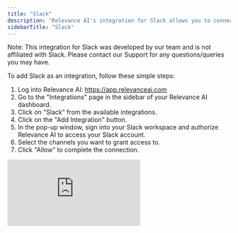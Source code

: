```yaml
---
title: "Slack"
description: "Relevance AI's integration for Slack allows you to connect your Relevance AI agents with Slack, enabling seamless communication between your AI workforce and your team's Slack workspace."
sidebarTitle: "Slack"
---
```


<Note>
  Note: This integration for Slack was developed by our team and is not affiliated with Slack. Please contact our Support for any questions/queries you may have.
</Note>


To add Slack as an integration, follow these simple steps:

1. Log into Relevance AI: https://app.relevanceai.com
2. Go to the "Integrations" page in the sidebar of your Relevance AI dashboard.
3. Click on "Slack" from the available integrations.
4. Click on the "Add Integration" button.
5. In the pop-up window, sign into your Slack workspace and authorize Relevance AI to access your Slack account.
6. Select the channels you want to grant access to.
7. Click "Allow" to complete the connection.

<div style={{ width:"100%",position:"relative",paddingTop:"56.25%" }}>
<iframe src="https://app.supademo.com/embed/cmb77dn944hpdppkpmiavfbmi?v_email=EMAIL&embed_v=2" frameBorder="0" title="Relevanceai Demo" allow="clipboard-write" webkitallowfullscreen="true" mozallowfullscreen="true" allowFullScreen style={{ position:"absolute",top:0,left:0,width:"100%",height:"100%",border:"3px solid #5E43CE",borderRadius:"10px" }} />

</div>

## Escalate your Agent to Slack

<Warning>
  This feature may be deprecated in the future and an Agent Notification feature will be added instead.
</Warning>

To escalate your agent to Slack, follow these steps:

1. Go to the "Agents" page in the sidebar of your Relevance AI dashboard.
2. Select the agent you want to escalate.
3. Navigate to the Build tab of your agent (top center)
4. Click on "Escalations" in the left sidebar.

<div style={{ width:"100%",position:"relative",paddingTop:"56.25%" }}>
<iframe src="https://app.supademo.com/embed/cmb77xv6z4i8bppkpfd5ajd2i?v_email=EMAIL&embed_v=2" frameBorder="0" title="Escalate to Slack Channel" allow="clipboard-write" webkitallowfullscreen="true" mozallowfullscreen="true" allowFullScreen style={{ position:"absolute",top:0,left:0,width:"100%",height:"100%",border:"3px solid #5E43CE",borderRadius:"10px" }} />

</div>

## Agent Notifications

<Warning>
  This feature is currently in beta for some users
</Warning>

 5. Under "Agent Notifications", click "Add agent notification"
 6. Configure your notification settings:
    1. Select "Slack" as the platform
    2. Choose the specific task statuses you want to trigger the notifications with (e.g., "Running" to trigger whenever the agent runs)
    3. Select a Slack account that you have previously authed or add a new Slack account
    4. Select a Slack channel you want to notify with new agent messages
 7. Invite the Relevance AI agent to the Slack channel you want to notify by typing "/invite @RelevanceAI" in the channel.
 8. Publish changes to your agent by clicking "Publish changes"
 9. Run your agent by selecting "Run" at the top of the page.
10. Prompt the agent with some text, e.g. "Give me a summary of what Slack does".
11. You can reply to the agent's notification directly in Slack, or if you'd prefer you can click on “View task” to navigate back to the task in Relevance AI and perform further actions.

<div style={{ width:"100%",position:"relative",paddingTop:"56.25%" }}>
<iframe src="https://app.supademo.com/embed/cmb77jbof4hqnppkpc1k339xb?v_email=EMAIL&embed_v=2" frameBorder="0" title="Connect Slack Agent Notifications" allow="clipboard-write" webkitallowfullscreen="true" mozallowfullscreen="true" allowFullScreen style={{ position:"absolute",top:0,left:0,width:"100%",height:"100%",border:"3px solid #5E43CE",borderRadius:"10px" }} />

</div>

Once connected, your integration for Slack will be available for use with your Agents and Tools.

## Making API Calls With Slack Using Tool Steps

You can configure your Slack agent to make API calls to Slack via Relevance AI's tool builder. This allows you to perform actions such as posting Slack messages to channels, or reading messages from channels. These are just a few examples of the many Slack actions available. Your agents can combine these actions with their reasoning capabilities to create sophisticated workflows that enhance team communication and productivity.

<Tip>
  Type in "Slack" in the search bar to see all the available Slack actions.
</Tip>

<div style={{ width:"100%",position:"relative",paddingTop:"56.25%" }}>
<iframe src="https://app.supademo.com/embed/cmb781rbk4ie7ppkpcjfc5rdv?v_email=EMAIL&embed_v=2" frameBorder="0" title="Slack Tools - Send a Slack Message via a Tool Step" allow="clipboard-write" webkitallowfullscreen="true" mozallowfullscreen="true" allowFullScreen style={{ position:"absolute",top:0,left:0,width:"100%",height:"100%",border:"3px solid #5E43CE",borderRadius:"10px" }} />

</div>

### All Slack Tool steps

You can learn more about each of the Slack Tool steps on the following pages.

<Snippet file="components/integrations/slack-tool-steps.mdx"/>


## Remove integration for Slack

If you need to remove the integration for Slack:

1. Go to the "Integrations" page from the sidebar.
2. Search for Slack from the list.
3. Click "..." on the account you want to remove.
4. Click "Remove" and confirm your choice.

This will disconnect your Slack workspace from Relevance AI, and your agents will no longer be able to interact with Slack until you reconnect the integration for Slack.


<div
  style={{
    width: '100%',
    position: 'relative',
    paddingTop: '56.25%',
  }}>
  <iframe
    src="https://app.supademo.com/embed/cmb77zw534ib9ppkp4md1nple?v_email=EMAIL&embed_v=2"
    frameBorder="0"
    title="Remove an Integration for Slack"
    allow="clipboard-write"
    webkitallowfullscreen="true"
    mozallowfullscreen="true"
    allowfullscreen
    style={{
      position: 'absolute',
      top: 0,
      left: 0,
      width: '100%',
      height: '100%',
      border: '3px solid #5E43CE',
      borderRadius: '10px',
    }}/>
</div>

## Related Features


- Outlook Integration - Combine Slack and Outlook integrations to create comprehensive communication workflows that span both platforms.
- HubSpot Integration - Connect your Slack communications with your CRM data to provide context-aware responses and updates.
- Knowledge Base - Import Slack conversations into your knowledge base to train your agents on your team's communication patterns and frequently discussed topics.

## Disclaimer

Relevance AI enables users to access verified and genuine generative models from secure and trusted vendors. However, generative AI technologies still leave the potential for hallucinations leading to potentially inaccurate responses. Please review and verify the agent's output and use a combination of deterministic and agentic behaviour to achieve the most reliable results.

## Privacy Policy

To find out more about how Relevance AI handles your data, please see our [Privacy Policy](https://relevanceai.com/privacy-policy).